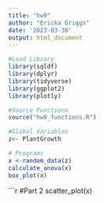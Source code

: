 ```yaml
---
title: "hw9"
author: "Ericka Griggs"
date: '2023-03-30'
output: html_document
---
```


```r
#Load Library
library(sqldf)
library(dplyr)
library(tidyverse)
library(ggplot2)
library(plotly)

```
```r
#Source Functions
source("hw9_functions.R")

```
```r
#Global Variables
z<- PlantGrowth
```


```r
# Programs
x <-random_data(z)
calculate_anova(x)
box_plot(x)

```
```r
#Part 2
scatter_plot(x)



